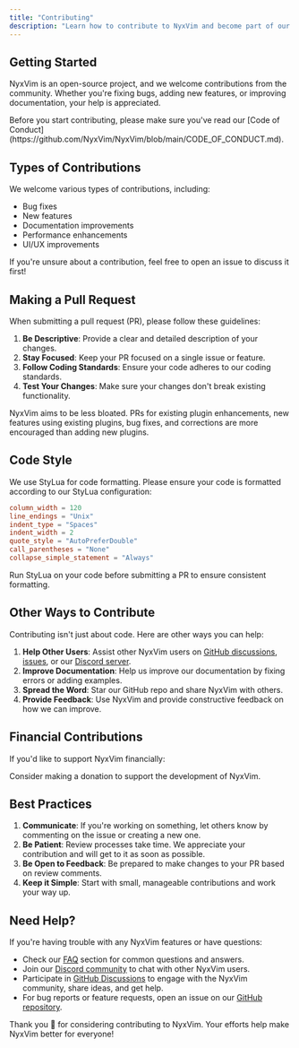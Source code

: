 ```yaml
---
title: "Contributing"
description: "Learn how to contribute to NyxVim and become part of our open-source community"
---
```


## Getting Started

NyxVim is an open-source project, and we welcome contributions from the community. Whether you're fixing bugs, adding new features, or improving documentation, your help is appreciated.

<Info>
  Before you start contributing, please make sure you've read our [Code of Conduct](https://github.com/NyxVim/NyxVim/blob/main/CODE_OF_CONDUCT.md).
</Info>

## Types of Contributions

We welcome various types of contributions, including:

- Bug fixes
- New features
- Documentation improvements
- Performance enhancements
- UI/UX improvements

<Tip>
  If you're unsure about a contribution, feel free to open an issue to discuss it first!
</Tip>

## Making a Pull Request

When submitting a pull request (PR), please follow these guidelines:

1. **Be Descriptive**: Provide a clear and detailed description of your changes.
2. **Stay Focused**: Keep your PR focused on a single issue or feature.
3. **Follow Coding Standards**: Ensure your code adheres to our coding standards.
4. **Test Your Changes**: Make sure your changes don't break existing functionality.

<Warning>
  NyxVim aims to be less bloated. PRs for existing plugin enhancements, new features using existing plugins, bug fixes, and corrections are more encouraged than adding new plugins.
</Warning>

## Code Style

We use StyLua for code formatting. Please ensure your code is formatted according to our StyLua configuration:

<CodeGroup>

```toml .stylua.toml
column_width = 120
line_endings = "Unix"
indent_type = "Spaces"
indent_width = 2
quote_style = "AutoPreferDouble"
call_parentheses = "None"
collapse_simple_statement = "Always"
```

</CodeGroup>

<Tip>
  Run StyLua on your code before submitting a PR to ensure consistent formatting.
</Tip>

## Other Ways to Contribute

Contributing isn't just about code. Here are other ways you can help:

1. **Help Other Users**: Assist other NyxVim users on [GitHub discussions](https://github.com/NyxVim/NyxVim/discussions), [issues](https://github.com/NyxVim/NyxVim/issues), or our [Discord server](https://nyxb.space).
2. **Improve Documentation**: Help us improve our documentation by fixing errors or adding examples.
3. **Spread the Word**: Star our GitHub repo and share NyxVim with others.
4. **Provide Feedback**: Use NyxVim and provide constructive feedback on how we can improve.

## Financial Contributions

If you'd like to support NyxVim financially:

<Card title="Support NyxVim" icon="heart" href="https://nyxb.gives">
  Consider making a donation to support the development of NyxVim.
</Card>

## Best Practices

1. **Communicate**: If you're working on something, let others know by commenting on the issue or creating a new one.
2. **Be Patient**: Review processes take time. We appreciate your contribution and will get to it as soon as possible.
3. **Be Open to Feedback**: Be prepared to make changes to your PR based on review comments.
4. **Keep it Simple**: Start with small, manageable contributions and work your way up.

## Need Help?

If you're having trouble with any NyxVim features or have questions:

- Check our [FAQ](/overview/faq) section for common questions and answers.
- Join our [Discord community](https://nyxb.space) to chat with other NyxVim users.
- Participate in [GitHub Discussions](https://github.com/NyxVim/NyxVim/discussions) to engage with the NyxVim community, share ideas, and get help.
- For bug reports or feature requests, open an issue on our [GitHub repository](https://github.com/NyxVim/NyxVim/issues).

Thank you 🤍 for considering contributing to NyxVim. Your efforts help make NyxVim better for everyone!
